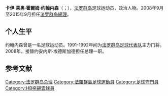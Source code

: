 {{blpunsourced|time=2015-09-25T01:18:39+00:00}}
{{Infobox Prime Minister 
|image =  KajLeoJohannesen_crop.jpg
|name = 卡伊·莱奥·约翰内森<br>Kaj Leo Johannesen
|order = [[法羅群島執法官與總理列表|法罗群岛總理]]
|term_start = 2008年9月26日
|term_end =2015年9月15日
|deputy = {{le|安妮卡·奧爾森|Annika Olsen}}
|predecessor = [[约安内斯·埃德斯加德|约安内斯·埃德斯加德]]
|successor = [[阿克塞爾·V·約翰森|阿克塞爾·V·約翰森]]
|office1          = [[联盟党_(法罗群岛)|联盟党]]黨魁
|term_start1      = 2004年
|term_end1        = 2015年9月24日
|predecessor1     = {{link-da|利斯貝思·L·彼得森|Lisbeth L. Petersen}}
|successor1       = {{le|巴德·斯泰格·尼爾森|Bárður á Steig Nielsen}}
|birth_date = {{Birth date and age|1964|8|28|df=y}}
|birth_place = {{FRO}}[[托尔斯港|托尔斯港]]
|religion =
|spouse = 
|party = [[联盟党_(法罗群岛)|联盟党]]
|profession = 商人
}}

'''卡伊·莱奥·霍爾姆·约翰内森'''（{{lang-fo|'''Kaj Leo Holm Johannesen'''}}；{{bd|1964年|8月28日}}），[[法罗群岛|法罗群岛]]足球运动员，政治人物。2008年9月至2015年9月担任[[法羅群島執法官與總理列表|法罗群岛總理]]。

==个人生平==
约翰内森曾是一名足球运动员。1991-1992年间为[[法罗群岛足球代表队|法罗群岛足球代表队]]主力门将。2008年，接替约安内斯·埃德斯加德担任总理一职。

==参考文献==
{{reflist}}
{{Faroes-stub}}

{{DEFAULTSORT: Johannesen, Kaj Leo}}
[[Category:法罗群岛总理|Category:法罗群岛总理]]
[[Category:法羅群島足球運動員|Category:法羅群島足球運動員]]
[[Category:足球守門員|Category:足球守門員]]
[[Category:HB拖錫雲球員|Category:HB拖錫雲球員]]
